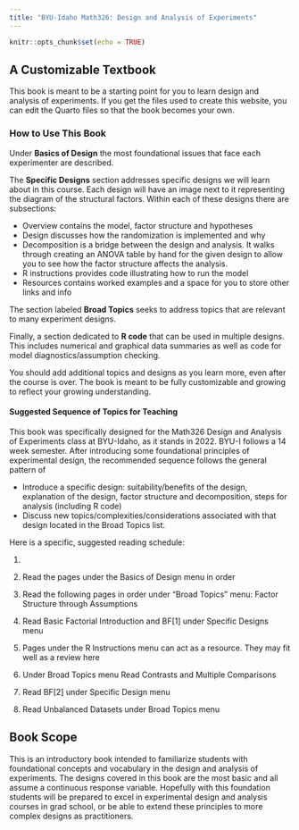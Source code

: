 ```yaml
---
title: "BYU-Idaho Math326: Design and Analysis of Experiments"
---
```


```r
knitr::opts_chunk$set(echo = TRUE)
```

## A Customizable Textbook

This book is meant to be a starting point for you to learn design and analysis of experiments. If you get the files used to create this website, you can edit the Quarto files so that the book becomes your own.

### How to Use This Book

Under **Basics of Design** the most foundational issues that face each experimenter are described.

The **Specific Designs** section addresses specific designs we will learn about in this course. Each design will have an image next to it representing the diagram of the structural factors. Within each of these designs there are subsections:

-   Overview contains the model, factor structure and hypotheses
-   Design discusses how the randomization is implemented and why
-   Decomposition is a bridge between the design and analysis. It walks through creating an ANOVA table by hand for the given design to allow you to see how the factor structure affects the analysis.
-   R instructions provides code illustrating how to run the model
-   Resources contains worked examples and a space for you to store other links and info

The section labeled **Broad Topics** seeks to address topics that are relevant to many experiment designs.

Finally, a section dedicated to **R code** that can be used in multiple designs. This includes numerical and graphical data summaries as well as code for model diagnostics/assumption checking.

You should add additional topics and designs as you learn more, even after the course is over. The book is meant to be fully customizable and growing to reflect your growing understanding.

#### Suggested Sequence of Topics for Teaching

This book was specifically designed for the Math326 Design and Analysis of Experiments class at BYU-Idaho, as it stands in 2022. BYU-I follows a 14 week semester. After introducing some foundational principles of experimental design, the recommended sequence follows the general pattern of

-   Introduce a specific design: suitability/benefits of the design, explanation of the design, factor structure and decomposition, steps for analysis (including R code)
-   Discuss new topics/complexities/considerations associated with that design located in the Broad Topics list.

Here is a specific, suggested reading schedule:

1.  

2.  Read the pages under the Basics of Design menu in order

3.  Read the following pages in order under "Broad Topics" menu: Factor Structure through Assumptions

4.  Read Basic Factorial Introduction and BF\[1\] under Specific Designs menu

5.  Pages under the R Instructions menu can act as a resource. They may fit well as a review here

6.  Under Broad Topics menu Read Contrasts and Multiple Comparisons

7.  Read BF\[2\] under Specific Design menu

8.  Read Unbalanced Datasets under Broad Topics menu

## Book Scope

This is an introductory book intended to familiarize students with foundational concepts and vocabulary in the design and analysis of experiments. The designs covered in this book are the most basic and all assume a continuous response variable. Hopefully with this foundation students will be prepared to excel in experimental design and analysis courses in grad school, or be able to extend these principles to more complex designs as practitioners.
